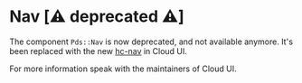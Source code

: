
<Meta title="Deprecated / Nav (Deprecated)" />

# Nav [⚠️ deprecated ⚠️]

The component `Pds::Nav` is now deprecated, and not available anymore. It's been replaced with the new [hc-nav](https://github.com/hashicorp/cloud-ui/tree/main/addons/hc-nav) in Cloud UI.

For more information speak with the maintainers of Cloud UI.
